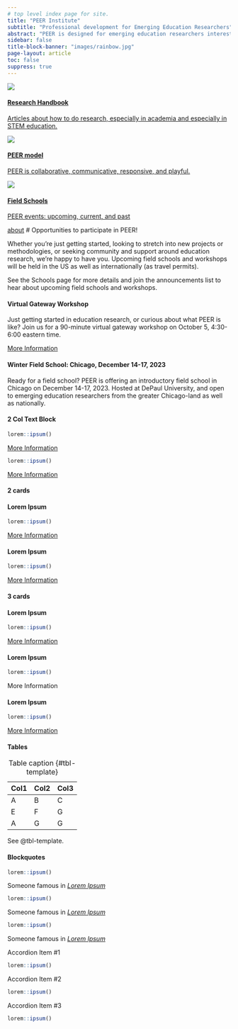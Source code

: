 ```yaml
---
# top level index page for site.
title: "PEER Institute"
subtitle: "Professional development for Emerging Education Researchers"
abstract: "PEER is designed for emerging education researchers interested in expanding their theoretical or methodological expertise. Through peer and near-peer exchange, PEER helps faculty, postdocs and graduate students through field schools, intensive workshops, research projects, mentoring, and community involvement. Many continue on after taking the program, doing research in working groups, submitting papers for peer reviewed publication or designing research projects with others. PEER focuses on Discipline-based Education Research, advancing both scholarship and teaching goals that are valued at all types of academic institutions."
sidebar: false
title-block-banner: "images/rainbow.jpg"
page-layout: article
toc: false
suppress: true
---
```



::: {.quarto-listing .quarto-listing-container-grid}
::: {.list .grid .quarto-listing-cols-3}

:::{.g-col-1 .card .card-body .text-center}
[![](images/sayrelab.png)](https://handbook.zaposa.com)

#### [Research Handbook](https://handbook.zaposa.com){.quarto-grid-link .card-title}

[Articles about how to do research, especially in academia and especially in STEM education.](https://handbook.zaposa.com){.quarto-grid-link}

:::

:::{.g-col-1 .card .card-body .text-center}
[![](images/peer.png)](model/index.qmd)

#### [PEER model](model/index.qmd){.quarto-grid-link .card-title}

[PEER is collaborative, communicative, responsive, and playful.](model/index.qmd){.quarto-grid-link}

:::


:::{.g-col-1 .card .card-body .text-center}
[![](images/pants.png)](schools/index.qmd)

#### [Field Schools](schools/index.qmd){.quarto-grid-link .card-title}

[PEER events: upcoming, current, and past](schools/index.qmd){ .quarto-grid-link}

:::


:::


:::

[about](about.qmd)
# Opportunities to participate in PEER!

Whether you’re just getting started, looking to stretch into new projects or methodologies, or seeking community and support around education research, we’re happy to have you. Upcoming field schools and workshops will be held in the US as well as internationally (as travel permits).

See the Schools page for more details and join the announcements list to hear about upcoming field schools and workshops.

:::::: {.quarto-listing .quarto-listing-container-grid}
::::: {.list .grid .quarto-listing-cols-2}

::::{.g-col-1 .card .card-body .text-center}
#### Virtual Gateway Workshop {.card-title}

Just getting started in education research, or curious about what PEER is like? Join us for a 90-minute virtual gateway workshop on October 5, 4:30-6:00 eastern time.

:::{.badge .rounded-pill .bg-info .text-center}
[More Information](contact.qmd)
:::

::::

::::{.g-col-1 .card .card-body .text-center}
#### Winter Field School: Chicago, December 14-17, 2023 {.card-title}

Ready for a field school? PEER is offering an introductory field school in Chicago on December 14-17, 2023. Hosted at DePaul University, and open to emerging education researchers from the greater Chicago-land as well as nationally.

::::
:::::
::::::

<!-- Templates -->

<!-- 2-column text block -->
#### 2 Col Text Block
:::::: {.quarto-listing .quarto-listing-container-grid}
::::: {.list .grid .quarto-listing-cols-2}

::::{.g-col-1 .text-center}
```r
lorem::ipsum()
```
:::{.badge .rounded-pill .bg-info .text-center}
[More Information](contact.qmd)
:::
::::

::::{.g-col-1 .text-center}
```r
lorem::ipsum()
```
:::{.badge .rounded-pill .bg-info .text-center}
[More Information](contact.qmd)
:::
::::
:::::
::::::

<!-- 2 cards -->
#### 2 cards
:::::: {.quarto-listing .quarto-listing-container-grid}
::::: {.list .grid .quarto-listing-cols-2}

::::{.g-col-1 .card .card-body .text-center}
#### Lorem Ipsum

```r
lorem::ipsum()
```
:::{.badge .rounded-pill .bg-info .text-center}
[More Information](contact.qmd)
:::

::::

::::{.g-col-1 .card .card-body .text-center}
#### Lorem Ipsum

```r
lorem::ipsum()
```
:::{.badge .rounded-pill .bg-info .text-center}
[More Information](contact.qmd)
:::

::::
:::::
::::::

<!-- 3 cards -->
#### 3 cards
:::::: {.quarto-listing .quarto-listing-container-grid}
::::: {.list .grid .quarto-listing-cols-3}

::::{.g-col-1 .card .card-body .text-center}
#### **Lorem Ipsum**

```r
lorem::ipsum()
```
:::{.badge .rounded-pill .bg-info .text-center}
[More Information](contact.qmd){.quarto-grid-link}
:::

::::

::::{.g-col-1 .card .card-body .text-center}
#### **Lorem Ipsum**

```r
lorem::ipsum()
```
:::{.btn .btn-primary .btn-sm .rounded-pill .text-center}
More Information
:::

::::

::::{.g-col-1 .card .card-body .text-center}
#### **Lorem Ipsum**

```r
lorem::ipsum()
```
:::{.badge .rounded-pill .bg-info .text-center}
[More Information](contact.qmd)
:::

::::
:::::
::::::

<!-- 3 column table -->
#### Tables
| Col1 | Col2 | Col3 |
|------|------|------|
| A    | B    | C    |
| E    | F    | G    |
| A    | G    | G    |

: Table caption {#tbl-template}

See @tbl-template.

<!-- Blockquote Grid -->
#### Blockquotes
::::::: {.quarto-listing .quarto-listing-container-grid}
:::::: {.list .grid .quarto-listing-cols-3}
:::::{.blockquote .mb-0}
```r
lorem::ipsum()
```
:::{.blockquote-footer}
Someone famous in *[Lorem Ipsum](contact.qmd)*
:::
:::::

:::::{.blockquote .mb-0}
```r
lorem::ipsum()
```
:::{.blockquote-footer}
Someone famous in *[Lorem Ipsum](contact.qmd)*
:::
:::::

:::::{.blockquote .mb-0}
```r
lorem::ipsum()
```
:::{.blockquote-footer}
Someone famous in *[Lorem Ipsum](contact.qmd)*
:::
:::::
::::::
:::::::

<!-- Accordion Folds -->
::::::{.accordion}
:::::{.accordion-item}
::::{.accordion-header}
:::{.accordion-button}
Accordion Item #1
:::
::::
::::{.accordion-collapse .collapse .show}
:::{.accordion-body}
```r
lorem::ipsum()
```
:::
::::
:::::
:::::{.accordion-item}
::::{.accordion-header}
:::{.accordion-button}
Accordion Item #2
:::
::::
::::{.accordion-collapse .collapse .show}
:::{.accordion-body}
```r
lorem::ipsum()
```
:::
::::
:::::
:::::{.accordion-item}
::::{.accordion-header}
:::{.accordion-button}
Accordion Item #3
:::
::::
::::{.accordion-collapse .collapse .show}
:::{.accordion-body}
```r
lorem::ipsum()
```
:::
::::
:::::
::::::